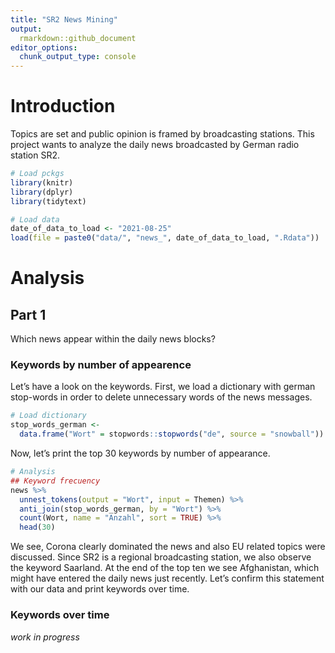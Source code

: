 ```yaml
---
title: "SR2 News Mining"
output:
  rmarkdown::github_document
editor_options: 
  chunk_output_type: console
---
```


<!-- analysis.md is generated from analysis.Rmd -->

# Introduction
Topics are set and public opinion is framed by broadcasting stations. This project wants to analyze the daily news broadcasted by German radio station SR2.

```r
# Load pckgs
library(knitr)
library(dplyr)
library(tidytext)

# Load data
date_of_data_to_load <- "2021-08-25"
load(file = paste0("data/", "news_", date_of_data_to_load, ".Rdata"))
```

# Analysis
## Part 1
Which news appear within the daily news blocks? 

### Keywords by number of appearence
Let's have a look on the keywords. First, we load a dictionary with german stop-words in order to delete unnecessary words of the news messages.
```r
# Load dictionary
stop_words_german <-
  data.frame("Wort" = stopwords::stopwords("de", source = "snowball"))
```
Now, let's print the top 30 keywords by number of appearance.
```r
# Analysis
## Keyword frecuency
news %>%
  unnest_tokens(output = "Wort", input = Themen) %>% 
  anti_join(stop_words_german, by = "Wort") %>% 
  count(Wort, name = "Anzahl", sort = TRUE) %>% 
  head(30)

```
We see, Corona clearly dominated the news and also EU related topics were discussed. Since SR2 is a regional broadcasting station, we also observe the keyword Saarland. At the end of the top ten we see Afghanistan, which might have entered the daily news just recently. Let's confirm this statement with our data and print keywords over time.

### Keywords over time
_work in progress_